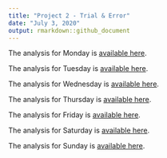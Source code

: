 ```yaml
---
title: "Project 2 - Trial & Error"
date: "July 3, 2020"
output: rmarkdown::github_document
---
```


The analysis for Monday is [available here](Monday.md).

The analysis for Tuesday is [available here](Tuesday.md).

The analysis for Wednesday is [available here](Wednesday.md).

The analysis for Thursday is [available here](Thursday.md).

The analysis for Friday is [available here](Friday.md).

The analysis for Saturday is [available here](Saturday.md).

The analysis for Sunday is [available here](Sunday.md).

